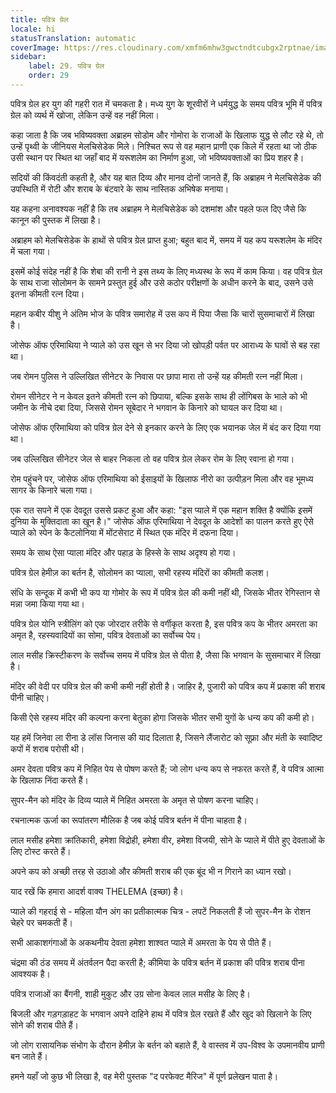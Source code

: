 ```yaml
---
title: पवित्र ग्रेल
locale: hi
statusTranslation: automatic
coverImage: https://res.cloudinary.com/xmfm6mhw3gwctndtcubgx2rptnae/image/upload/v1741354419/small_cover_la_gran_rebelion_28716e29d2.webp
sidebar:
    label: 29. पवित्र ग्रेल
    order: 29
---
```

पवित्र ग्रेल हर युग की गहरी रात में चमकता है। मध्य युग के शूरवीरों ने धर्मयुद्ध के समय पवित्र भूमि में पवित्र ग्रेल को व्यर्थ में खोजा, लेकिन उन्हें वह नहीं मिला।

कहा जाता है कि जब भविष्यवक्ता अब्राहम सोडोम और गोमोरा के राजाओं के खिलाफ युद्ध से लौट रहे थे, तो उन्हें पृथ्वी के जीनियस मेलचिसेडेक मिले। निश्चित रूप से वह महान प्राणी एक किले में रहता था जो ठीक उसी स्थान पर स्थित था जहाँ बाद में यरूशलेम का निर्माण हुआ, जो भविष्यवक्ताओं का प्रिय शहर है।

सदियों की किंवदंती कहती है, और यह बात दिव्य और मानव दोनों जानते हैं, कि अब्राहम ने मेलचिसेडेक की उपस्थिति में रोटी और शराब के बंटवारे के साथ नास्तिक अभिषेक मनाया।

यह कहना अनावश्यक नहीं है कि तब अब्राहम ने मेलचिसेडेक को दशमांश और पहले फल दिए जैसे कि कानून की पुस्तक में लिखा है।

अब्राहम को मेलचिसेडेक के हाथों से पवित्र ग्रेल प्राप्त हुआ; बहुत बाद में, समय में यह कप यरूशलेम के मंदिर में चला गया।

इसमें कोई संदेह नहीं है कि शेबा की रानी ने इस तथ्य के लिए मध्यस्थ के रूप में काम किया। वह पवित्र ग्रेल के साथ राजा सोलोमन के सामने प्रस्तुत हुई और उसे कठोर परीक्षणों के अधीन करने के बाद, उसने उसे इतना कीमती रत्न दिया।

महान कबीर यीशु ने अंतिम भोज के पवित्र समारोह में उस कप में पिया जैसा कि चारों सुसमाचारों में लिखा है।

जोसेफ ऑफ एरिमाथिया ने प्याले को उस खून से भर दिया जो खोपड़ी पर्वत पर आराध्य के घावों से बह रहा था।

जब रोमन पुलिस ने उल्लिखित सीनेटर के निवास पर छापा मारा तो उन्हें यह कीमती रत्न नहीं मिला।

रोमन सीनेटर ने न केवल इतने कीमती रत्न को छिपाया, बल्कि इसके साथ ही लोंगिबस के भाले को भी जमीन के नीचे दबा दिया, जिससे रोमन सूबेदार ने भगवान के किनारे को घायल कर दिया था।

जोसेफ ऑफ एरिमाथिया को पवित्र ग्रेल देने से इनकार करने के लिए एक भयानक जेल में बंद कर दिया गया था।

जब उल्लिखित सीनेटर जेल से बाहर निकला तो वह पवित्र ग्रेल लेकर रोम के लिए रवाना हो गया।

रोम पहुंचने पर, जोसेफ ऑफ एरिमाथिया को ईसाइयों के खिलाफ नीरो का उत्पीड़न मिला और वह भूमध्य सागर के किनारे चला गया।

एक रात सपने में एक देवदूत उससे प्रकट हुआ और कहा: "इस प्याले में एक महान शक्ति है क्योंकि इसमें दुनिया के मुक्तिदाता का खून है।" जोसेफ ऑफ एरिमाथिया ने देवदूत के आदेशों का पालन करते हुए ऐसे प्याले को स्पेन के कैटलोनिया में मोंटसेराट में स्थित एक मंदिर में दफना दिया।

समय के साथ ऐसा प्याला मंदिर और पहाड़ के हिस्से के साथ अदृश्य हो गया।

पवित्र ग्रेल हेमीज़ का बर्तन है, सोलोमन का प्याला, सभी रहस्य मंदिरों का कीमती कलश।

संधि के सन्दूक में कभी भी कप या गोमोर के रूप में पवित्र ग्रेल की कमी नहीं थी, जिसके भीतर रेगिस्तान से मन्ना जमा किया गया था।

पवित्र ग्रेल योनि स्त्रीलिंग को एक जोरदार तरीके से वर्गीकृत करता है, इस पवित्र कप के भीतर अमरता का अमृत है, रहस्यवादियों का सोमा, पवित्र देवताओं का सर्वोच्च पेय।

लाल मसीह क्रिस्टीकरण के सर्वोच्च समय में पवित्र ग्रेल से पीता है, जैसा कि भगवान के सुसमाचार में लिखा है।

मंदिर की वेदी पर पवित्र ग्रेल की कभी कमी नहीं होती है। जाहिर है, पुजारी को पवित्र कप में प्रकाश की शराब पीनी चाहिए।

किसी ऐसे रहस्य मंदिर की कल्पना करना बेतुका होगा जिसके भीतर सभी युगों के धन्य कप की कमी हो।

यह हमें जिनेवा ला रीना डे लॉस जिनास की याद दिलाता है, जिसने लैंजारोट को सूफ्रा और मंती के स्वादिष्ट कपों में शराब परोसी थी।

अमर देवता पवित्र कप में निहित पेय से पोषण करते हैं; जो लोग धन्य कप से नफरत करते हैं, वे पवित्र आत्मा के खिलाफ निंदा करते हैं।

सुपर-मैन को मंदिर के दिव्य प्याले में निहित अमरता के अमृत से पोषण करना चाहिए।

रचनात्मक ऊर्जा का रूपांतरण मौलिक है जब कोई पवित्र बर्तन में पीना चाहता है।

लाल मसीह हमेशा क्रांतिकारी, हमेशा विद्रोही, हमेशा वीर, हमेशा विजयी, सोने के प्याले में पीते हुए देवताओं के लिए टोस्ट करते हैं।

अपने कप को अच्छी तरह से उठाओ और कीमती शराब की एक बूंद भी न गिराने का ध्यान रखो।

याद रखें कि हमारा आदर्श वाक्य THELEMA (इच्छा) है।

प्याले की गहराई से - महिला यौन अंग का प्रतीकात्मक चित्र - लपटें निकलती हैं जो सुपर-मैन के रोशन चेहरे पर चमकती हैं।

सभी आकाशगंगाओं के अकथनीय देवता हमेशा शाश्वत प्याले में अमरता के पेय से पीते हैं।

चंद्रमा की ठंड समय में अंतर्वलन पैदा करती है; कीमिया के पवित्र बर्तन में प्रकाश की पवित्र शराब पीना आवश्यक है।

पवित्र राजाओं का बैंगनी, शाही मुकुट और उग्र सोना केवल लाल मसीह के लिए है।

बिजली और गड़गड़ाहट के भगवान अपने दाहिने हाथ में पवित्र ग्रेल रखते हैं और खुद को खिलाने के लिए सोने की शराब पीते हैं।

जो लोग रासायनिक संभोग के दौरान हेमीज़ के बर्तन को बहाते हैं, वे वास्तव में उप-विश्व के उपमानवीय प्राणी बन जाते हैं।

हमने यहाँ जो कुछ भी लिखा है, वह मेरी पुस्तक "द परफेक्ट मैरिज" में पूर्ण प्रलेखन पाता है।

